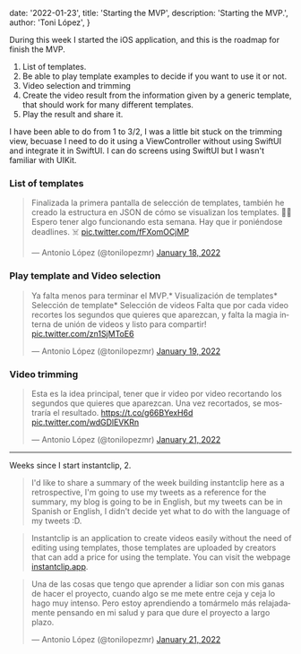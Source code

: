 
  date: '2022-01-23',
  title: 'Starting the MVP',
  description:
    'Starting the MVP.',
  author: 'Toni López',
}




During this week I started the iOS application, and this is the roadmap for finish the MVP.

1. List of templates.
2. Be able to play template examples to decide if you want to use it or not.
3. Video selection and trimming
4. Create the video result from the information given by a generic template, that should work for many different templates. 
5. Play the result and share it.

I have been able to do from 1 to 3/2, I was a little bit stuck on the trimming view, becuase I need to do it using a ViewController without using SwiftUI and integrate it in SwiftUI. I can do screens using SwiftUI but I wasn't familiar with UIKit.

### List of templates 

<div>
<blockquote className="twitter-tweet"><p lang="es" dir="ltr">Finalizada la primera pantalla de selección de templates, también he creado la estructura en JSON de cómo se visualizan los templates. 🌴🌴Espero tener algo funcionando esta semana. Hay que ir poniéndose deadlines. ☠️ <a href="https://t.co/fFXomOCjMP">pic.twitter.com/fFXomOCjMP</a></p>&mdash; Antonio López (@tonilopezmr) <a href="https://twitter.com/tonilopezmr/status/1483560309013024773?ref_src=twsrc%5Etfw">January 18, 2022</a></blockquote> <script async src="https://platform.twitter.com/widgets.js" charSet="utf-8"></script>
</div>

### Play template and Video selection

<div>
<blockquote className="twitter-tweet"><p lang="es" dir="ltr">Ya falta menos para terminar el MVP.* Visualización de templates* Selección de template* Selección de videos Falta que por cada video recortes los segundos que quieres que aparezcan, y falta la magia interna de unión de videos y listo para compartir! <a href="https://t.co/zn1SjMToE6">pic.twitter.com/zn1SjMToE6</a></p>&mdash; Antonio López (@tonilopezmr) <a href="https://twitter.com/tonilopezmr/status/1483939051497570304?ref_src=twsrc%5Etfw">January 19, 2022</a></blockquote> <script async src="https://platform.twitter.com/widgets.js" charSet="utf-8"></script>
</div>

### Video trimming

<div>
<blockquote className="twitter-tweet"><p lang="es" dir="ltr">Esta es la idea principal, tener que ir video por video recortando los segundos que quieres que aparezcan. Una vez recortados, se mostraría el resultado. <a href="https://t.co/g66BYexH6d">https://t.co/g66BYexH6d</a> <a href="https://t.co/wdGDlEVKRn">pic.twitter.com/wdGDlEVKRn</a></p>&mdash; Antonio López (@tonilopezmr) <a href="https://twitter.com/tonilopezmr/status/1484495543636267011?ref_src=twsrc%5Etfw">January 21, 2022</a></blockquote> <script async src="https://platform.twitter.com/widgets.js" charSet="utf-8"></script>
</div>

***

Weeks since I start instantclip, 2.

> I'd like to share a summary of the week building instantclip here as a retrospective, I'm going to use my tweets as a reference for the summary, my blog is going to be in English, but my tweets can be in Spanish or English, I didn't decide yet what to do with the language of my tweets :D.

> Instantclip is an application to create videos easily without the need of editing using templates, those templates are uploaded by creators that can add a price for using the template. You can visit the webpage [instantclip.app][1].


<div>
<blockquote className="twitter-tweet"><p lang="es" dir="ltr">Una de las cosas que tengo que aprender a lidiar son con mis ganas de hacer el proyecto, cuando algo se me mete entre ceja y ceja lo hago muy intenso. Pero estoy aprendiendo a tomármelo más relajadamente pensando en mi salud y para que dure el proyecto a largo plazo.</p>&mdash; Antonio López (@tonilopezmr) <a href="https://twitter.com/tonilopezmr/status/1484599631753453575?ref_src=twsrc%5Etfw">January 21, 2022</a></blockquote> <script async src="https://platform.twitter.com/widgets.js" charSet="utf-8"></script>
</div>


[1]: https://instantclip.app
